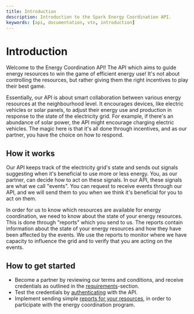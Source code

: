 ```yaml
---
title: Introduction
description: Introduction to the Spark Energy Coordination API.
keywords: [api, documentation, vtn, introduction]
---
```


# Introduction

Welcome to the Energy Coordination API! The API which aims to guide energy resources to win the game of efficient energy use! It's not about controlling the resources, but rather giving them the right incentives to play their best game.

Essentially, our API is about smart collaboration between various energy resources at the neighbourhood level. It encourages devices, like electric vehicles or solar panels, to adjust their energy use and production in response to the state of the electricity grid. For example, if there's an abundance of solar power, the API might encourage charging electric vehicles. The magic here is that it's all done through incentives, and as our partner, you have the choice on how to respond.

## How it works

Our API keeps track of the electricity grid's state and sends out signals suggesting when it's beneficial to use more or less energy. You, as our partner, can decide how to act on these signals. In our API, these signals are what we call "events". You can request to receive events through our API, and we will send them to you when we think it's beneficial for you to act on them.

In order for us to know which resources are available for energy coordination, we need to know about the state of your energy resources. This is done through "reports" which you send to us. The reports contain information about the state of your energy resources and how they have been affected by the events. We use the reports to monitor where we have capacity to influence the grid and to verify that you are acting on the events.

## How to get started

-   Become a partner by reviewing our terms and conditions, and receive credentials as outlined in the [requirements](/getting-started/Requirements)-section.
-   Test the credentials by [authenticating](/getting-started/Authentication) with the API.
-   Implement sending simple [reports for your resources](/getting-started/Reports), in order to participate with the energy coordination program.
